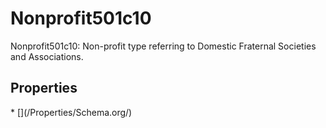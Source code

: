 
# Nonprofit501c10

Nonprofit501c10: Non-profit type referring to Domestic Fraternal Societies and Associations.

## Properties

<Grid>
* [](/Properties/Schema.org/)

</Grid>

